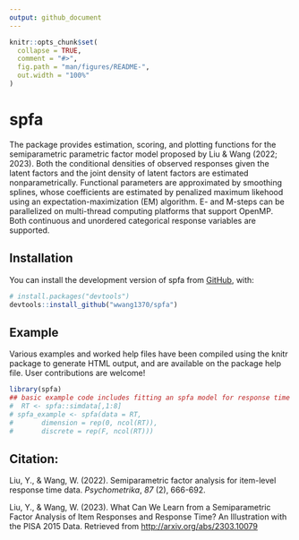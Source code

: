 ```yaml
---
output: github_document
---
```


<!-- README.md is generated from README.Rmd. Please edit that file -->

```r
knitr::opts_chunk$set(
  collapse = TRUE,
  comment = "#>",
  fig.path = "man/figures/README-",
  out.width = "100%"
)
```

# spfa

<!-- badges: start -->
<!-- badges: end -->

The package provides estimation, scoring, and plotting functions for the semiparametric parametric factor model proposed by Liu & Wang (2022; 2023). Both the conditional densities of observed responses given the latent factors and the joint density of latent factors are estimated nonparametrically. Functional parameters are approximated by smoothing splines, whose coefficients are estimated by penalized maximum likehood using an expectation-maximization (EM) algorithm. E- and M-steps can be parallelized on multi-thread computing platforms that support OpenMP. Both continuous and unordered categorical response variables are supported.


## Installation

You can install the development version of spfa from [GitHub](https://github.com/), with:

``` r
# install.packages("devtools")
devtools::install_github("wwang1370/spfa")
```

## Example

Various examples and worked help files have been compiled using the knitr package to generate HTML output, and are available on the package help file. User contributions are welcome!

```r
library(spfa)
## basic example code includes fitting an spfa model for response time
#  RT <- spfa::simdata[,1:8]
# spfa_example <- spfa(data = RT, 
#       dimension = rep(0, ncol(RT)), 
#       discrete = rep(F, ncol(RT)))
```

## Citation:

Liu, Y., & Wang, W. (2022). Semiparametric factor analysis for item-level response time data. *Psychometrika*, *87* (2), 666-692.

Liu, Y., & Wang, W. (2023). What Can We Learn from a Semiparametric Factor Analysis of Item Responses and Response Time? An Illustration with the PISA 2015 Data. Retrieved from [http://arxiv.org/abs/2303.10079](http://arxiv.org/abs/2303.10079)


